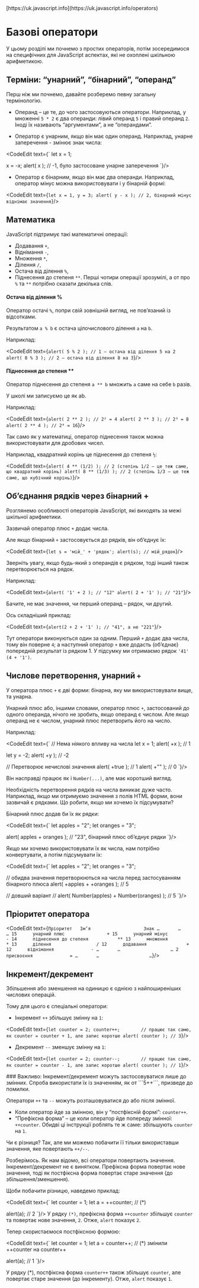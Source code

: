 
<InfoPage>
	[https://uk.javascript.info](https://uk.javascript.info/operators)
</InfoPage>

# Базові оператори

У цьому розділі ми почнемо з простих операторів, потім зосередимося на специфічних для JavaScript аспектах, які не охоплені шкільною арифметикою.

## Терміни: “унарний”, “бінарний”, “операнд”
Перш ніж ми почнемо, давайте розберемо певну загальну термінологію.

* Операнд – це те, до чого застосовуються оператори. Наприклад, у множенні ```5 * 2``` є два операнди: лівий операнд ```5``` і правий операнд ```2```. Іноді їх називають “аргументами”, а не “операндами”.

* Оператор є унарним, якщо він має один операнд. Наприклад, унарне заперечення - змінює знак числа:

<CodeEdit text={`
let x = 1;

x = -x;
alert( x ); // -1, було застосоване унарне заперечення
`}/>

* Оператор є бінарним, якщо він має два операнди. Наприклад, оператор мінус можна використовувати і у бінарній формі:

<CodeEdit text={`
let x = 1, y = 3;
alert( y - x ); // 2, бінарний мінус віднімає значення
`}/>

## Математика
JavaScript підтримує такі математичні операції:

* Додавання ```+```,
* Віднімання ```-```,
* Множення ```*```,
* Ділення ```/```,
* Остача від ділення ```%```,
* Піднесення до степеня ```**```.
Перші чотири операції зрозумілі, а от про ```%``` та ```**``` потрібно сказати декілька слів.

#### Остача від ділення %
Оператор остачі ```%```, попри свій зовнішній вигляд, не пов’язаний із відсотками.

Результатом ```a % b``` є остача цілочислового ділення ```a``` на ```b```.

Наприклад:

<CodeEdit text={`
alert( 5 % 2 ); // 1 — остача від ділення 5 на 2
alert( 8 % 3 ); // 2 — остача від ділення 8 на 3
`}/>

#### Піднесення до степеня **
Оператор піднесення до степеня ```a ** b``` множить ```a``` саме на себе ```b``` разів.

У школі ми записуємо це як ab.

Наприклад:

<CodeEdit text={`
alert( 2 ** 2 ); // 2² = 4
alert( 2 ** 3 ); // 2³ = 8
alert( 2 ** 4 ); // 2⁴ = 16
`}/>

Так само як у математиці, оператор піднесення також можна використовувати для дробових чисел.

Наприклад, квадратний корінь це піднесення до степеня ```½```:

<CodeEdit text={`
alert( 4 ** (1/2) ); // 2 (степінь 1/2 — це теж саме, що квадратний корінь)
alert( 8 ** (1/3) ); // 2 (степінь 1/3 — це теж саме, що кубічний корінь)
`}/>

## Об’єднання рядків через бінарний +
Розглянемо особливості операторів JavaScript, які виходять за межі шкільної арифметики.

Зазвичай оператор плюс ```+``` додає числа.

Але якщо бінарний ```+``` застосовується до рядків, він об’єднує їх:

<CodeEdit text={`
let s = 'мій_' + 'рядок';
alert(s); // мій_рядок
`}/>

Зверніть увагу, якщо будь-який з операндів є рядком, тоді інший також перетворюється на рядок.

Наприклад:

<CodeEdit text={`
alert( '1' + 2 ); // "12"
alert( 2 + '1' ); // "21"
`}/>

Бачите, не має значення, чи перший операнд – рядок, чи другий.

Ось складніший приклад:

<CodeEdit text={`
alert(2 + 2 + '1' ); // "41", а не "221"
`}/>

Тут оператори виконуються один за одним. Перший ```+``` додає два числа, тому він поверне ```4```; а наступний оператор ```+``` вже додасть (об’єднає) попередній результат із рядком 1. У підсумку ми отримаємо рядок ```'41' (4 + '1')```.

## Числове перетворення, унарний ```+```
У оператора плюс ```+``` є дві форми: бінарна, яку ми використовували вище, та унарна.

Унарний плюс або, іншими словами, оператор плюс ```+```, застосований до одного операнда, нічого не зробить, якщо операнд є числом. Але якщо операнд не є числом, унарний плюс перетворить його на число.

Наприклад:

<CodeEdit text={`
// Нема ніякого впливу на числа
let x = 1;
alert( +x ); // 1

let y = -2;
alert( +y ); // -2

// Перетворює нечислові значення
alert( +true ); // 1
alert( +"" );   // 0
`}/>

Він насправді працює як і ```Number(...)```, але має коротший вигляд.

Необхідність перетворення рядків на числа виникає дуже часто. Наприклад, якщо ми отримуємо значення з полів HTML форми, вони зазвичай є рядками. Що робити, якщо ми хочемо їх підсумувати?

Бінарний плюс додав би їх як рядки:

<CodeEdit text={`
let apples = "2";
let oranges = "3";

alert( apples + oranges ); // "23", бінарний плюс об’єднує рядки
`}/>

Якщо ми хочемо використовувати їх як числа, нам потрібно конвертувати, а потім підсумувати їх:

<CodeEdit text={`
let apples = "2";
let oranges = "3";

// обидва значення перетворюються на числа перед застосуванням бінарного плюса
alert( +apples + +oranges ); // 5

// довший варіант
// alert( Number(apples) + Number(oranges) ); // 5
`}/>

## Пріоритет оператора

<CodeEdit text={`
Пріоритет	Ім’я					Знак
…		…					…
15		унарний плюс				+
15		унарний мінус				-
14		піднесення до степеня			**
13		множення				*
13		ділення					/
12		додавання				+
12		віднімання				-
…		…					…
2		присвоєння				=
…		…					…
`}/>

## Інкремент/декремент
Збільшення або зменшення на одиницю є однією з найпоширеніших числових операцій.

Тому для цього є спеціальні оператори:

* Інкремент ```++``` збільшує змінну на ```1```:

<CodeEdit text={`
let counter = 2;
counter++;        // працює так само, як counter = counter + 1, але запис коротше
alert( counter ); // 3
`}/>

* Декремент ```--``` зменшує змінну на ```1```:

<CodeEdit text={`
let counter = 2;
counter--;        // працює так само, як counter = counter - 1, але запис коротше
alert( counter ); // 1
`}/>

<Alert severity="warning" variant="outlined">
	### Важливо:
	Інкремент/декремент можуть застосовуватися лише до змінних. Спроба використати їх із значенням, як от ```5++```, призведе до помилки.
</Alert>

Оператори ```++``` та ```--``` можуть розташовуватися до або після змінної.

* Коли оператор йде за змінною, він у “постфіксній формі”: ```counter++```.
* “Префіксна форма” – це коли оператор йде попереду змінної: ```++counter```.
Обидві ці інструкції роблять те ж саме: збільшують ```counter``` на ```1```.

Чи є різниця? Так, але ми можемо побачити її тільки використавши значення, яке повертають ```++/--```.

Розберімось. Як нам відомо, всі оператори повертають значення. Інкремент/декремент не є винятком. Префіксна форма повертає нове значення, тоді як постфіксна форма повертає старе значення (до збільшення/зменшення).

Щоби побачити різницю, наведемо приклад:

<CodeEdit text={`
let counter = 1;
let a = ++counter; // (*)

alert(a); // 2
`}/>
У рядку ```(*)```, префіксна форма ```++counter``` збільшує ```counter``` та повертає нове значення, ```2```. Отже, ```alert``` показує ```2```.

Тепер скористаємося постфіксною формою:

<CodeEdit text={`
let counter = 1;
let a = counter++; // (*) змінили ++counter на counter++

alert(a); // 1
`}/>

У рядку (*), постфіксна форма ```counter++``` також збільшує ```counter```, але повертає старе значення (до інкременту). Отже, ```alert``` показує ```1```.